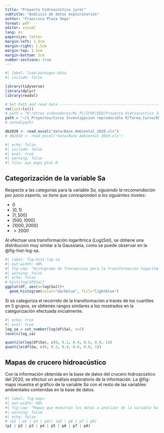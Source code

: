 ```yaml
---
title: "Proyecto hidroacústico jurel"
subtitle: "Análisis de datos exploratorios"
author: "Francisco Plaza Vega"
format: pdf
editor: visual
lang: es
papersize: letter
margin-left: 1.5cm
margin-right: 1.5cm
margin-top: 1.5cm
margin-bottom: 2cm
number-sections: true
---
```


```r
#| label: load-packages-data
#| include: false

library(tidyverse)
library(dplyr)
library(readxl)

# Set Path and read data -------------------------------------------------------
rm(list=ls())
# path = "H:/Otros ordenadores/Mi PC/IFOP/DED/Proyecto Hidroacustico Jurel"
path = "~/1_Proyectos/Curso Investigacion reproducible R/Tarea_Curso/EDA_jurel"
# setwd(path)

db2020 <- read_excel("data/Base_Ambiental_2020.xls")
# db2019 <- read_excel("data/Base Ambiental 2019.xls")

```


```r
#| echo: false
#| include: false
#| eval: true 
#| warning: false
#| file: aux_maps_plot.R
```

## Categorización de la variable Sa

Respecto a las categorías para la variable *Sa, siguiendo la recomendación por juicio experto, se tiene que corresponden a los siguientes niveles:*

-   $0$
-   $]0, 1]$
-   $]1,  500]$
-   $]500, 1000]$
-   $]1000, 2000]$
-   $> 2000$

Al efectuar una transformación logarítmica ($Log(Sa)$), se obtiene una distribución muy similar a la Gaussiana, como se puede observar en la @fig-hist-log-sa.

```r
#| label: fig-hist-log-sa
#| out-width: 40%
#| fig-cap: "Histograma de frecuencias para la transformación logarítmica de la variable Sa ($Log(Sa)$)."
#| warning: false
#| echo: false
# hist(log(df$Sa))
ggplot(df, aes(x=log(Sa)))+
  geom_histogram(color="darkblue", fill="lightblue")
```

Si se categoriza el recorrido de la transformación a través de los cuartiles en 5 grupos, se obtienen rangos similares a los mostrados en la categorización efectuada inicialmente.

```r
#| echo: true
#| eval: true 
log_sa = cut_number(log(df$Sa), n=5)
levels(log_sa)

quantile(log(df$Sa), c(0, 0.2, 0.4, 0.6, 0.8, 1))
quantile(df$Sa, c(0, 0.2, 0.4, 0.6, 0.8, 1))
```


## Mapas de crucero hidroacústico

Con la información obtenida en la base de datos del crucero hidroacústico del 2020, se efectuó un análisis exploratorio de la información. La @fig-maps muestra el gráfico de la variable *Sa* con el resto de las variables ambientales contenidas en la base de datos.


```r
#| label: fig-maps
#| out-width: 80%
#| fig-cap: "Mapas que muestran los datos a analizar de la variable Sa y el resto de las componentes ambientales."
#| warning: false
#| echo: false
# (p1 | p2 | p3 | p4)/ (p5 | p6 | p7 | p8)
(p1 | p2 | p3 | p4 | p5 | p6 | p7 | p8)
```


